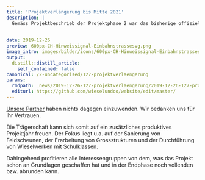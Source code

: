 ```yaml
---
title: 'Projektverlängerung bis Mitte 2021'
description: |
  Gemäss Projektbeschrieb der Projektphase 2 war das bisherige offizielle Projektende der 31. Mai 2020. Es ist eine Tatsache, dass die Trägerschaft gut mit seinem Budget gehaushaltet und dennoch bereits viele seiner Ziele erreicht hat. Dies erlaubt dem Projekt bei gleichbleibendem Finanzierungsplan und unveränderten Projektzielen 1 Jahr länger die Lebensräume von Wiesel & Co zu vernetzen. 
  
  
date: 2019-12-26
preview: 600px-CH-Hinweissignal-Einbahnstrassesvg.png
image_intro: images/bilder/icons/600px-CH-Hinweissignal-Einbahnstrassesvg.png
output:
  distill::distill_article:
    self_contained: false
canonical: /2-uncategorised/127-projektverlaengerung
params:
  rmdpath: _news/2019-12-26-127-projektverlaengerung/2019-12-26-127-projektverlaengerung.Rmd
  editurl: https://github.com/wieselundco/website/edit/master/
---
```


[Unsere Partner](/ueber-uns/7-partner/) haben nichts dagegen einzuwenden. Wir bedanken uns für Ihr Vertrauen. 

  Die Trägerschaft kann sich somit auf ein zusätzliches produktives Projektjahr freuen. Der Fokus liegt u.a.  auf der Sanierung von Feldscheunen, der Erarbeitung von Grossstrukturen und der Durchführung von Wieselwerken mit Schulklassen.

Dahingehend profitieren alle Interessengruppen von dem, was das Projekt schon an Grundlagen geschaffen hat und in der Endphase noch vollenden bzw. abrunden kann.


```r



```

<!--http://wieselundco.ch/2-uncategorised/127-projektverlaengerung-->
